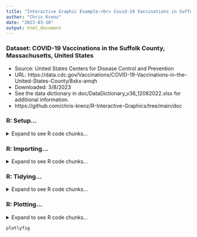 ```yaml
---
title: "Interactive Graphic Example:<br> Covid-19 Vaccinations in Suffolk County, MA"
author: "Chris Krenz"
date: "2023-03-10"
output: html_document
---
```


### Dataset: COVID-19 Vaccinations in the Suffolk County, Massachusetts, United States
 - Source: United States Centers for Disease Control and Prevention
 - URL: 
https://data.cdc.gov/Vaccinations/COVID-19-Vaccinations-in-the-United-States-County/8xkx-amqh
 - Downloaded: 3/8/2023
 - See the data dictionary in doc/DataDictionary_v36_12082022.xlsx for additional information.
  - https://github.com/chris-krenz/R-Interactive-Graphics/tree/main/doc


### R: Setup...
<details>
  <summary>Expand to see R code chunks...</summary>
```r
knitr::opts_chunk$set(echo = TRUE)
library(tidyverse)
# library(shiny)
library(plotly)      # allow interactivity w/o need for shiny server hosting
library(crosstalk) 
# library(stringi)   # Can use instead of nested gsub for mult col renames
# library(lubridate) # Can use to more easily extract year from a date

```
</details>


### R: Importing...
<details>
  <summary>Expand to see R code chunks...</summary>
```r
c19vacsMA_raw <- read_csv("data/COVID-19_Vaccinations_MA_County.csv",
                    skip = 1,   # source URL
                    na = c("UNK", ""),    # only FIPS contains 'UNK'
                    col_types = cols(Date = col_date("%m/%d/%Y")))

problems(c19vacsMA_raw) # No problems (3/8/2023)

c19vacsMA_raw

```
</details>


### R: Tidying...
<details>
  <summary>Expand to see R code chunks...</summary>
```r
# Remove CDC analyses and other fields due to insufficient or inconsistent data
# (e.g. no pop level data for bivalent, missing age groups for 2nd booster, etc)
c19vacsMA_sel <- c19vacsMA_raw %>% 
  select(!matches("State|FIPS|Second|Equity|_SVI|Completeness|Census|5to17|50Plus|Administered_Dose1_Recip$|Administered_Dose1_Pop_Pct$|Series_Complete_Yes$|Series_Complete_Pop_Pct$|Booster_Doses$|Booster_Doses_Vax_Pct$"))  

# Rename cols to more consistent scheme ( e.g. [Dose]_[Age]_[Cnt/Pct] )
col_renames <- read_csv("data/renames.csv")
names(c19vacsMA_sel) <- 
  col_renames$New_Name[match(names(c19vacsMA_sel), col_renames$Original_Name)]

# More transparent/less redundant value names
c19vacsMA_sel$SVI[c19vacsMA_sel$SVI == "A"] <- "0.00-0.25"
c19vacsMA_sel$SVI[c19vacsMA_sel$SVI == "B"] <- "0.25-0.50"
c19vacsMA_sel$SVI[c19vacsMA_sel$SVI == "C"] <- "0.50-0.75"
c19vacsMA_sel$SVI[c19vacsMA_sel$SVI == "D"] <- "0.75-1.00"
c19vacsMA_sel$County <- str_replace(c19vacsMA_sel$County, " County", "")

c19vacsMA_sel


# Pivoting (longer) to consolidate various dosages and age groups to 2 cols
c19vacsMA_piv <- c19vacsMA_sel %>% 
  pivot_longer(cols = matches("Cnt$|Pct$"), 
               # names_pattern = paste0(
               #   ".*(First|Second|Booster|Bivalent)",
               #   ".*((?<!6)5+|12+|18+|65+)$"), # (?<!) look-behind
               # Using pattern: 1st term of names_to matches 1st regex group...
               names_sep = '_',   # Instead use sep, relying on simplified names
               names_to = c("Dose", "Age", "Type"),
               values_to = "Amount") %>%
    # Easier/cleaner to first pivot long, then wide, rather than a single pivot
    pivot_wider(names_from = "Type", values_from = "Amount")

c19vacsMA_piv

```
</details> 


### R: Plotting...
<details>
  <summary>Expand to see R code chunks...</summary>
```r
plot_spacing <- theme(plot.margin = unit(c(2, 1, 1, 1), "cm"), 
                      plot.title = element_text(hjust = 0.5, vjust = 10), 
                      legend.title.align = 0.5, 
                      axis.title.x = element_text(vjust = -5), 
                      axis.title.y = element_text(vjust = 5))

# Plot 1
fig <- c19vacsMA_piv %>%
  filter(Dose == "First", 
         County == "Suffolk") %>% 
         # format(Date, "%Y") == "2021") %>%
  group_by(Week) %>% 
  
  ggplot(aes(Date, Pct, color = Age)) +
  geom_point(alpha = 0.5) +
  labs(title = "Percentage of age groups with at least 
one vaccine dose (Suffolk County, MA)
(hover over points for details, drag to zoom)",
         # ggplotly cannot accept Expressions in plot titles...
         # expression("Percentage of age groups with" ~bolditalic
         #                  ("at least")* " one vaccine dose (Suffolk County)"),
       x = "Date", y = "Age Group Percentage", color = "Age Group
(click to toggle)") +
  scale_color_manual(breaks = c('65+', '18+',    '12+',   '5+'), 
                     values = c("red", "orange", "green", "blue")) +
  plot_spacing

plotlyfig <- ggplotly(fig)

# Fix legend order from transfer to plotly
twelve    <- plotlyfig[["x"]][["data"]][[1]]
eighteen  <- plotlyfig[["x"]][["data"]][[2]]
five      <- plotlyfig[["x"]][["data"]][[3]]
sixtyfive <- plotlyfig[["x"]][["data"]][[4]]
plotlyfig[["x"]][["data"]][[1]] <- sixtyfive
plotlyfig[["x"]][["data"]][[2]] <- eighteen
plotlyfig[["x"]][["data"]][[3]] <- twelve
plotlyfig[["x"]][["data"]][[4]] <- five

```
</details>


```r
plotlyfig

```

